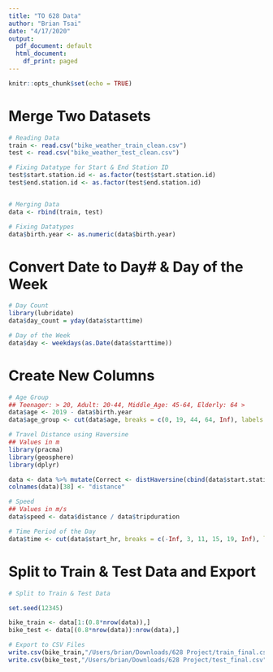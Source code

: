 ```yaml
---
title: "TO 628 Data"
author: "Brian Tsai"
date: "4/17/2020"
output:
  pdf_document: default
  html_document:
    df_print: paged
---
```


```r
knitr::opts_chunk$set(echo = TRUE)
```

# Merge Two Datasets
```r
# Reading Data
train <- read.csv("bike_weather_train_clean.csv")
test <- read.csv("bike_weather_test_clean.csv")

# Fixing Datatype for Start & End Station ID
test$start.station.id <- as.factor(test$start.station.id)
test$end.station.id <- as.factor(test$end.station.id)


# Merging Data
data <- rbind(train, test)

# Fixing Datatypes
data$birth.year <- as.numeric(data$birth.year)
```

# Convert Date to Day# & Day of the Week
```r
# Day Count
library(lubridate)
data$day_count = yday(data$starttime)

# Day of the Week
data$day <- weekdays(as.Date(data$starttime))
```

# Create New Columns
```r
# Age Group 
## Teenager: > 20, Adult: 20-44, Middle_Age: 45-64, Elderly: 64 > 
data$age <- 2019 - data$birth.year
data$age_group <- cut(data$age, breaks = c(0, 19, 44, 64, Inf), labels = c("Teenager", "Adult", "Middle Age", "Elderly"))

# Travel Distance using Haversine
## Values in m
library(pracma)
library(geosphere)
library(dplyr)

data <- data %>% mutate(Correct <- distHaversine(cbind(data$start.station.longitude, data$start.station.latitude), cbind(data$end.station.longitude, data$end.station.latitude)))
colnames(data)[38] <- "distance"

# Speed
## Values in m/s
data$speed <- data$distance / data$tripduration

# Time Period of the Day
data$time <- cut(data$start_hr, breaks = c(-Inf, 3, 11, 15, 19, Inf), labels = c("night", "morning", "afternoon", "evening", "night"))

```

# Split to Train & Test Data and Export
```r
# Split to Train & Test Data

set.seed(12345)

bike_train <- data[1:(0.8*nrow(data)),]
bike_test <- data[(0.8*nrow(data)):nrow(data),]

# Export to CSV Files 
write.csv(bike_train,"/Users/brian/Downloads/628 Project/train_final.csv")
write.csv(bike_test,"/Users/brian/Downloads/628 Project/test_final.csv")
```

